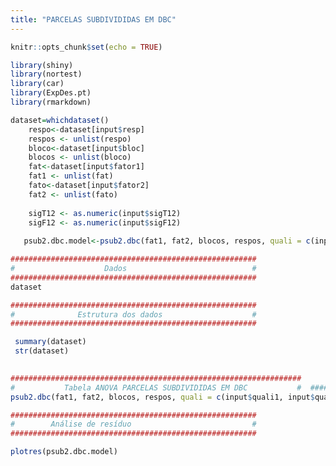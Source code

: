 ```yaml
---
title: "PARCELAS SUBDIVIDIDAS EM DBC"
---
```


```r
knitr::opts_chunk$set(echo = TRUE)

library(shiny)
library(nortest)
library(car)
library(ExpDes.pt)
library(rmarkdown)

dataset=whichdataset()
    respo<-dataset[input$resp]
    respos <- unlist(respo)
    bloco<-dataset[input$bloc]
    blocos <- unlist(bloco)
    fat<-dataset[input$fator1]
    fat1 <- unlist(fat)
    fato<-dataset[input$fator2]
    fat2 <- unlist(fato)
    
    sigT12 <- as.numeric(input$sigT12)
    sigF12 <- as.numeric(input$sigF12)
    
   psub2.dbc.model<-psub2.dbc(fat1, fat2, blocos, respos, quali = c(input$quali1, input$quali2), mcomp=input$mcomp12, sigT=sigT12, sigF=sigF12)
```


```r
#######################################################
#                    Dados                            # 
#######################################################
dataset

#######################################################
#              Estrutura dos dados                    # 
#######################################################

 summary(dataset)
 str(dataset)
 

#################################################################
#           Tabela ANOVA PARCELAS SUBDIVIDIDAS EM DBC           #  #################################################################
psub2.dbc(fat1, fat2, blocos, respos, quali = c(input$quali1, input$quali2), mcomp=input$mcomp12, sigT=sigT12, sigF=sigF12)

#######################################################
#        Análise de resíduo                           # 
#######################################################

plotres(psub2.dbc.model)

```

